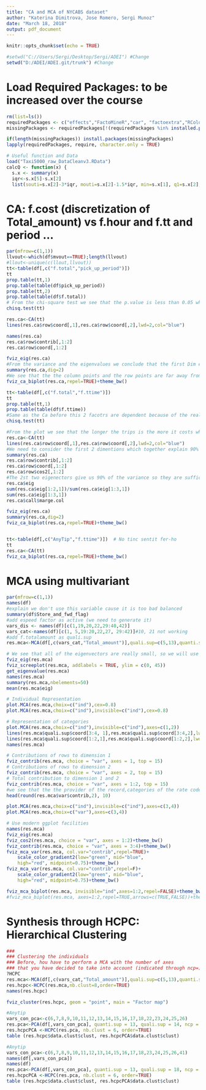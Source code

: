 ---
title: "CA and MCA of NYCABS dataset"
author: "Katerina Dimitrova, Jose Romero, Sergi Munoz"
date: "March 18, 2018"
output: pdf_document
---

```{r setup, include=FALSE}
knitr::opts_chunk$set(echo = TRUE)
```
```{r,include=FALSE}
#setwd("C://Users/Sergi/Desktop/Sergi/ADEI") #Change 
setwd("D:/ADEI/ADEI.git/trunk") #Change

```

# Load Required Packages: to be increased over the course
```{r}
rm(list=ls())
requiredPackages <- c("effects","FactoMineR","car", "factoextra","RColorBrewer","ggplot2","missMDA","mvoutlier","dplyr","ggmap","ggthemes","knitr","MVA")
missingPackages <- requiredPackages[!(requiredPackages %in% installed.packages()[,"Package"])]

if(length(missingPackages)) install.packages(missingPackages)
lapply(requiredPackages, require, character.only = TRUE)

# Useful function and Data
load("Taxi5000_raw_DataCleanv3.RData")
calcQ <- function(x) {
  s.x <- summary(x)
  iqr<-s.x[5]-s.x[2]
  list(souti=s.x[2]-3*iqr, mouti=s.x[2]-1.5*iqr, min=s.x[1], q1=s.x[2], q2=s.x[3],        q3=s.x[5], max=s.x[6], mouts=s.x[5]+1.5*iqr, souts=s.x[5]+3*iqr ) }
```

# CA: f.cost (discretization of Total_amount) vs f.hour and f.tt and period ...

```{r}
par(mfrow=c(1,1))
llvout<-which(df$mvout==TRUE);length(llvout)
#llout<-unique(c(llout,llvout))
tt<-table(df[,c("f.total","pick_up_period")])
tt
prop.table(tt,1)
prop.table(table(df$pick_up_period))
prop.table(tt,2)
prop.table(table(df$f.total))
# From the chi-square test we see that the p.value is less than 0.05 which meand that we can reject the Nul hypotesis thus the two factors are dependent. The df is 9 which means that the chi value of the threshold is 16,9 and we see that we have X-squared = 36,42 which is bigger than 16,9. => We can deffinetly reject the hypotesis. The Factors are dependent.
chisq.test(tt)

res.ca<-CA(tt)
lines(res.ca$row$coord[,1],res.ca$row$coord[,2],lwd=2,col="blue")

names(res.ca)
res.ca$row$contrib[,1:2]
res.ca$row$coord[,1:2]

fviz_eig(res.ca)
#From the variance and the eigenvalues we conclude that the first Dim explains a huge part of the data so we dont realy need the other dimentions. 
summary(res.ca,dig=2)
#We see that the the column points and the row points are far away from each other and thus not similar to each other. We can also interpret that at night the trips tend to be more expensive. In the afternoon is the middle price and about the cheap trips we cannot say anything definite since they are between valley and morning.
fviz_ca_biplot(res.ca,repel=TRUE)+theme_bw()

tt<-table(df[,c("f.total","f.ttime")])
tt
prop.table(tt,1)
prop.table(table(df$f.ttime))
#Same as the Ca before this 2 facotrs are dependent because of the really small p.value and the big X-squared value. SO we can reject the null hypothesis.
chisq.test(tt)

#From the plot we see that the longer the trips is the more it costs which was also expected.
res.ca<-CA(tt)
lines(res.ca$row$coord[,1],res.ca$row$coord[,2],lwd=2,col="blue")
#We need to consider the first 2 dimentions which together explain 90% of the data.
summary(res.ca)
res.ca$row$contrib[,1:2]
res.ca$row$coord[,1:2]
res.ca$row$cos2[,1:2]
#The 2st two eigenectors give us 90% of the variance so they are sufficient. 
res.ca$eig
sum(res.ca$eig[1:2,1])/sum(res.ca$eig[1:3,1])
sum(res.ca$eig[1:3,1])
res.ca$call$marge.col

fviz_eig(res.ca)
summary(res.ca,dig=2)
fviz_ca_biplot(res.ca,repel=TRUE)+theme_bw()


tt<-table(df[,c("AnyTip","f.ttime")])  # No tinc sentit fer-ho
tt
res.ca<-CA(tt)
fviz_ca_biplot(res.ca,repel=TRUE)+theme_bw()

```

# MCA using multivariant

```{r}
par(mfrow=c(1,1))
names(df)
#explain we don't use this variable cause it is too bad balanced
summary(df$Store_and_fwd_flag)
#add espeed factor as active (we need to generate it)
vars_dis <- names(df)[c(1,19,20,22,29:40,42)]
vars_cat<-names(df)[c(1, 5,19:20,22,27, 29:42)]#10, 21 not working
#add f.totalamount as quali.sup
res.mca<-MCA(df[,c(vars_cat,"Total_amount")],quali.sup=c(5,13),quanti.sup=21)

# We see that all of the eigenvectors are really small, so we will use a similiar rule like in the PCA and take all EW with value >1 => the first 26 dimentions.
fviz_eig(res.mca)
fviz_screeplot(res.mca, addlabels = TRUE, ylim = c(0, 45))
get_eigenvalue(res.mca)
names(res.mca)
summary(res.mca,nbelements=50)
mean(res.mca$eig) 

# Individual Representation
plot.MCA(res.mca,choix=c("ind"),cex=0.8)
plot.MCA(res.mca,choix=c("ind"),invisible=c("ind"),cex=0.8)

# Representation of categories
plot.MCA(res.mca,choix=c("ind"),invisible=c("ind"),axes=c(1,2))
lines(res.mca$quali.sup$coord[3:4, 1],res.mca$quali.sup$coord[3:4,2],lwd=2,col="darkgreen") # Trencada dels nivells de f.fare_amount #??
lines(res.mca$quali.sup$coord[1:2,1],res.mca$quali.sup$coord[1:2,2],lwd=2,col="darkblue") # Trencada AnyTip
names(res.mca)

# Contributions of rows to dimension 1
fviz_contrib(res.mca, choice = "var", axes = 1, top = 15)
# Contributions of rows to dimension 2
fviz_contrib(res.mca, choice = "var", axes = 2, top = 15)
# Total contribution to dimension 1 and 2
fviz_contrib(res.mca, choice = "var", axes = 1:2, top = 15)
#we see that the the provider of the record,categories of the rate code are most contributive and the the type of the payment. Also it makes difference when it is night.
head(round(res.mca$var$contrib,2), 10)

plot.MCA(res.mca,choix=c("ind"),invisible=c("ind"),axes=c(3,4))
plot.MCA(res.mca,choix=c("var"),axes=c(3,4))

# Use modern ggplot facilities
names(res.mca)
fviz_eig(res.mca)
fviz_cos2(res.mca, choice = "var", axes = 1:2)+theme_bw()
fviz_contrib(res.mca, choice = "var", axes = 3:4)+theme_bw()
fviz_mca_var(res.mca, col.var="contrib",repel=TRUE)+
    scale_color_gradient2(low="green", mid="blue", 
    high="red", midpoint=0.75)+theme_bw()
fviz_mca_var(res.mca, col.var="contrib",repel=F)+
    scale_color_gradient2(low="green", mid="blue", 
    high="red", midpoint=0.75)+theme_bw()

fviz_mca_biplot(res.mca, invisible="ind",axes=1:2,repel=FALSE)+theme_bw()
#fviz_mca_biplot(res.mca, axes=1:2,repel=TRUE,arrows=c(TRUE,FALSE))+theme_bw()
```

# Synthesis through HCPC: Hierarchical Clustering

```{r}
###
### Clustering the individuals
### Before, hou have to perform a MCA with the number of axes 
### that you have decided to take into account (indicated through ncp=)
?HCPC
res.mca<-MCA(df[,c(vars_cat,"Total_amount")],quali.sup=c(5,13),quanti.sup=21,ncp=26)
res.hcpc<-HCPC(res.mca,nb.clust=8,order=TRUE)
names(res.hcpc)

fviz_cluster(res.hcpc, geom = "point", main = "Factor map")

#Anytip
vars_con_pca<-c(6,7,8,9,10,11,12,13,14,15,16,17,18,22,23,24,25,26) 
res.pca<-PCA(df[,vars_con_pca], quanti.sup = 13, quali.sup = 14, ncp = 6 ) # TotalAmount and AnyTip
res.hcpcPCA <-HCPC(res.pca, nb.clust = 6, order=TRUE)
table (res.hcpc$data.clust$clust, res.hcpcPCA$data.clust$clust)

#Anytip
vars_con_pca<-c(6,7,8,9,10,11,12,13,14,15,16,17,18,23,24,25,26,41) 
names(df[,vars_con_pca])
names(df)
res.pca<-PCA(df[,vars_con_pca], quanti.sup = 13, quali.sup = 18, ncp = 6 ) # TotalAmount and f.total
res.hcpcPCA <-HCPC(res.pca, nb.clust = 6, order=TRUE)
table (res.hcpc$data.clust$clust, res.hcpcPCA$data.clust$clust)
```
